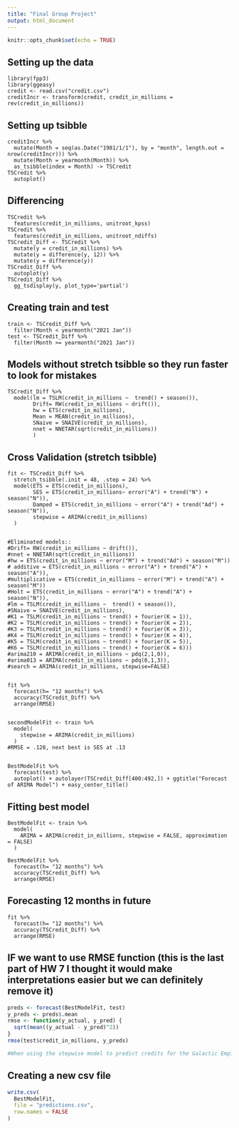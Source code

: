 ```yaml
---
title: "Final Group Project"
output: html_document
---
```


```r
knitr::opts_chunk$set(echo = TRUE)
```

## Setting up the data

```r-
library(fpp3)
library(ggeasy)
credit <- read.csv("credit.csv")
creditIncr <- transform(credit, credit_in_millions = rev(credit_in_millions))
```

## Setting up tsibble

```r-
creditIncr %>% 
  mutate(Month = seq(as.Date("1981/1/1"), by = "month", length.out = nrow(creditIncr))) %>%
  mutate(Month = yearmonth(Month)) %>% 
  as_tsibble(index = Month) -> TSCredit
TSCredit %>% 
  autoplot()
```

## Differencing

```r-
TSCredit %>%
  features(credit_in_millions, unitroot_kpss)
TSCredit %>%
  features(credit_in_millions, unitroot_ndiffs)
TSCredit_Diff <- TSCredit %>%
  mutate(y = credit_in_millions) %>% 
  mutate(y = difference(y, 12)) %>% 
  mutate(y = difference(y))
TSCredit_Diff %>% 
  autoplot(y)
TSCredit_Diff %>% 
  gg_tsdisplay(y, plot_type='partial')
```

## Creating train and test

```r-
train <- TSCredit_Diff %>% 
  filter(Month < yearmonth("2021 Jan"))
test <- TSCredit_Diff %>% 
  filter(Month >= yearmonth("2021 Jan"))
```

## Models without stretch tsibble so they run faster to look for mistakes

```r-
TSCredit_Diff %>% 
  model(lm = TSLM(credit_in_millions ~  trend() + season()),
        Drift= RW(credit_in_millions ~ drift()),
        hw = ETS(credit_in_millions),
        Mean = MEAN(credit_in_millions),
        SNaive = SNAIVE(credit_in_millions),
        nnet = NNETAR(sqrt(credit_in_millions))
        )
```

## Cross Validation (stretch tsibble)

```r-
fit <- TSCredit_Diff %>% 
  stretch_tsibble(.init = 48, .step = 24) %>% 
  model(ETS = ETS(credit_in_millions),
        SES = ETS(credit_in_millions~ error("A") + trend("N") + season("N")),
        Damped = ETS(credit_in_millions ~ error("A") + trend("Ad") + season("N")),
        stepwise = ARIMA(credit_in_millions)
  )


#Eliminated models::
#Drift= RW(credit_in_millions ~ drift()),
#nnet = NNETAR(sqrt(credit_in_millions))
#hw = ETS(credit_in_millions ~ error("M") + trend("Ad") + season("M"))
# additive = ETS(credit_in_millions ~ error("A") + trend("A") + season("A")),
#multiplicative = ETS(credit_in_millions ~ error("M") + trend("A") + season("M"))
#Holt = ETS(credit_in_millions ~ error("A") + trend("A") + season("N")),
#lm = TSLM(credit_in_millions ~  trend() + season()),
#SNaive = SNAIVE(credit_in_millions),
#K1 = TSLM(credit_in_millions ~ trend() + fourier(K = 1)), 
#K2 = TSLM(credit_in_millions ~ trend() + fourier(K = 2)),
#K3 = TSLM(credit_in_millions ~ trend() + fourier(K = 3)),
#K4 = TSLM(credit_in_millions ~ trend() + fourier(K = 4)),
#K5 = TSLM(credit_in_millions ~ trend() + fourier(K = 5)),
#K6 = TSLM(credit_in_millions ~ trend() + fourier(K = 6)))
#arima210 = ARIMA(credit_in_millions ~ pdq(2,1,0)),
#arima013 = ARIMA(credit_in_millions ~ pdq(0,1,3)),
#search = ARIMA(credit_in_millions, stepwise=FALSE)

 
fit %>% 
  forecast(h= "12 months") %>% 
  accuracy(TSCredit_Diff) %>% 
  arrange(RMSE)


secondModelFit <- train %>% 
  model(
    stepwise = ARIMA(credit_in_millions)
  )
#RMSE = .128, next best is SES at .13


BestModelFit %>% 
  forecast(test) %>% 
  autoplot() + autolayer(TSCredit_Diff[400:492,]) + ggtitle("Forecast of ARIMA Model") + easy_center_title()

```

## Fitting best model

```r-
BestModelFit <- train %>% 
  model(
    ARIMA = ARIMA(credit_in_millions, stepwise = FALSE, approximation = FALSE)
  )

BestModelFit %>% 
  forecast(h= "12 months") %>% 
  accuracy(TSCredit_Diff) %>% 
  arrange(RMSE)
```

## Forecasting 12 months in future

```r-
fit %>% 
  forecast(h= "12 months") %>% 
  accuracy(TSCredit_Diff) %>% 
  arrange(RMSE)
```

## IF we want to use RMSE function (this is the last part of HW 7 I thought it would make interpretations easier but we can definitely remove it)

```r
preds <- forecast(BestModelFit, test)
y_preds <- preds$.mean
rmse <- function(y_actual, y_pred) {
  sqrt(mean((y_actual - y_pred)^2))
}
rmse(test$credit_in_millions, y_preds)

#When using the stepwise model to predict credits for the Galactic Empire for the next 12 months, the typical miss we expect is about 0.09 credits. 
```

## Creating a new csv file

```r
write.csv(
  BestModelFit,
  file = "predictions.csv",
  row.names = FALSE
)
```

